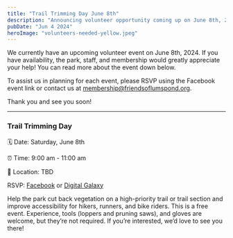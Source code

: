 ```yaml
---
title: "Trail Trimming Day June 8th"
description: "Announcing volunteer opportunity coming up on June 8th, 2024."
pubDate: "Jun 4 2024"
heroImage: "volunteers-needed-yellow.jpeg"
---
```


We currently have an upcoming volunteer event on June 8th, 2024. If you have availability, the park, staff, and membership would greatly appreciate your help! You can read more about the event down below.

To assist us in planning for each event, please RSVP using the Facebook event
link or contact us at <a href="mailto:membership@friendsoflumspond.org">membership@friendsoflumspond.org</a>.

Thank you and see you soon!

---

### Trail Trimming Day

🗓 Date: Saturday, June 8th

⏰ Time: 9:00 am - 11:00 am

📍 Location: TBD

RSVP: <a href="https://www.facebook.com/share/1PEvcspSo1fUomCR/" target="_blank">Facebook</a> or <a href="https://destateparks.galaxydigital.com/need/detail/?need_id=945066&fbclid=IwZXh0bgNhZW0CMTAAAR3bSc-oq8rK61LSN6tRdbY9_XwTgU6y2tX7tgHFvNTi3YUD5wW451n8IWM_aem_ATKCZFdR2wezDOtSL4emI1ZizJ-Zj6d4qhstaqd69vahimzVFLodkq-qreY5T-EEgcS4Ldrh3E6nnClEp0sCfBAG">Digital Galaxy</a>

Help the park cut back vegetation on a high-priority trail or trail section and improve accessibility for hikers, runners, and bike riders.
This is a free event. Experience, tools (loppers and pruning saws), and gloves are welcome, but they’re not required. If you’re interested, we’d love to see you there!
